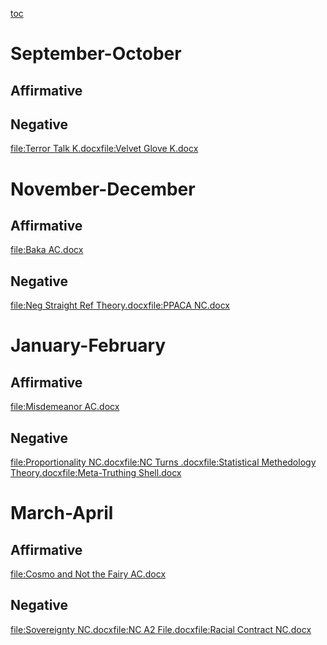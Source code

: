 [[toc]]
=September-October= 
==Affirmative== 
==Negative== 
[[file:Terror Talk K.docx]][[file:Velvet Glove K.docx]]

=November-December= 
==Affirmative== 
[[file:Baka AC.docx]]
==Negative== 
[[file:Neg Straight Ref Theory.docx]][[file:PPACA NC.docx]]
=January-February= 
==Affirmative== 
[[file:Misdemeanor AC.docx]]

==Negative== 
[[file:Proportionality NC.docx]][[file:NC Turns .docx]][[file:Statistical Methedology Theory.docx]][[file:Meta-Truthing Shell.docx]]
=March-April= 
==Affirmative== 
[[file:Cosmo and Not the Fairy AC.docx]]
==Negative== 
[[file:Sovereignty NC.docx]][[file:NC A2 File.docx]][[file:Racial Contract NC.docx]]
